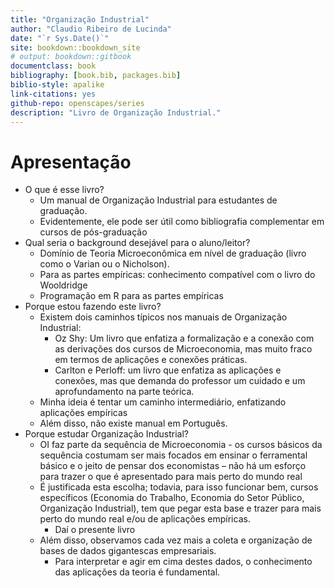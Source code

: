 ```yaml
--- 
title: "Organização Industrial"
author: "Claudio Ribeiro de Lucinda"
date: "`r Sys.Date()`"
site: bookdown::bookdown_site
# output: bookdown::gitbook
documentclass: book
bibliography: [book.bib, packages.bib]
biblio-style: apalike
link-citations: yes
github-repo: openscapes/series
description: "Livro de Organização Industrial."
---
```


# Apresentação

* O que é esse livro?
  - Um manual de Organização Industrial para estudantes de graduação.
  - Evidentemente, ele pode ser útil como bibliografia complementar em cursos de pós-graduação
  
* Qual seria o background desejável para o aluno/leitor?
  - Domínio de Teoria Microeconômica em nível de graduação (livro como o Varian ou o Nicholson).
  - Para as partes empíricas: conhecimento compatível com o livro do Wooldridge
  - Programação em R para as partes empíricas
  
* Porque estou fazendo este livro?
  - Existem dois caminhos típicos nos manuais de Organização Industrial:
    + Oz Shy: Um livro que enfatiza a formalização e a conexão com as derivações dos cursos de Microeconomia, mas muito fraco em termos de aplicações e conexões práticas.
    + Carlton e Perloff: um livro que enfatiza as aplicações e conexões, mas que demanda do professor um cuidado e um aprofundamento na parte teórica.
  - Minha ideia é tentar um caminho intermediário, enfatizando aplicações empíricas
  - Além disso, não existe manual em Português.

* Porque estudar Organização Industrial?
  - OI faz parte da sequência de Microeconomia - os cursos básicos da sequência costumam ser mais focados em ensinar o ferramental básico e o jeito de pensar dos economistas -- não há um esforço para trazer o que é apresentado para mais perto do mundo real
  * É justificada esta escolha; todavia, para isso funcionar bem, cursos específicos (Economia do Trabalho, Economia do Setor Público, Organização Industrial), tem que pegar esta base e trazer para mais perto do mundo real e/ou de aplicações empíricas.
    - Daí o presente livro
  * Além disso, observamos cada vez mais a coleta e organização de bases de dados gigantescas empresariais.
    - Para interpretar e agir em cima destes dados, o conhecimento das aplicações da teoria é fundamental.
